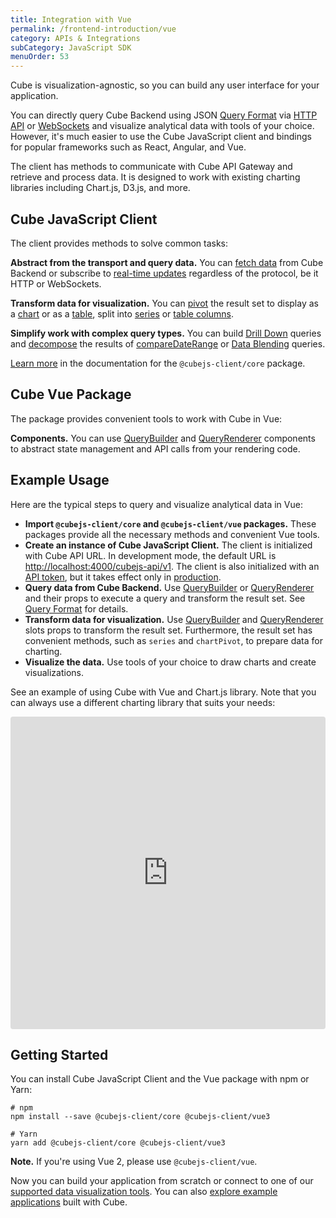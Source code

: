```yaml
---
title: Integration with Vue
permalink: /frontend-introduction/vue
category: APIs & Integrations
subCategory: JavaScript SDK
menuOrder: 53
---
```


Cube is visualization-agnostic, so you can build any user interface for your
application.

You can directly query Cube Backend using
JSON [Query Format](https://cube.dev/docs/query-format) via [HTTP API](https://cube.dev/docs/rest-api)
or [WebSockets](https://cube.dev/docs/real-time-data-fetch#web-sockets) and
visualize analytical data with tools of your choice. However, it's much easier
to use the Cube JavaScript client and bindings for popular frameworks such as
React, Angular, and Vue.

The client has methods to communicate with Cube API Gateway and retrieve and
process data. It is designed to work with existing charting libraries including
Chart.js, D3.js, and more.

## Cube JavaScript Client

The client provides methods to solve common tasks:

**Abstract from the transport and query data.** You can
[fetch data](https://cube.dev/docs/@cubejs-client-core#load) from Cube Backend
or subscribe to [real-time updates](https://cube.dev/docs/real-time-data-fetch)
regardless of the protocol, be it HTTP or WebSockets.

**Transform data for visualization.** You can
[pivot](https://cube.dev/docs/@cubejs-client-core#pivot) the result set to
display as a [chart](https://cube.dev/docs/@cubejs-client-core#chart-pivot) or
as a [table](https://cube.dev/docs/@cubejs-client-core#table-pivot), split into
[series](https://cube.dev/docs/@cubejs-client-core#series) or
[table columns](https://cube.dev/docs/@cubejs-client-core#table-columns).

**Simplify work with complex query types.** You can build
[Drill Down](https://cube.dev/docs/@cubejs-client-core#drill-down) queries and
[decompose](https://cube.dev/docs/@cubejs-client-core#decompose) the results of
[compareDateRange](https://cube.dev/docs/query-format#time-dimensions-format) or
[Data Blending](https://cube.dev/docs/recipes/data-blending) queries.

[Learn more](https://cube.dev/docs/@cubejs-client-core) in the documentation for
the `@cubejs-client/core` package.

## Cube Vue Package

The package provides convenient tools to work with Cube in Vue:

**Components.** You can use
[QueryBuilder](https://cube.dev/docs/@cubejs-client-vue#query-builder) and
[QueryRenderer](https://cube.dev/docs/@cubejs-client-vue#query-renderer)
components to abstract state management and API calls from your rendering code.

## Example Usage

Here are the typical steps to query and visualize analytical data in Vue:

- **Import `@cubejs-client/core` and `@cubejs-client/vue` packages.** These
  packages provide all the necessary methods and convenient Vue tools.
- **Create an instance of Cube JavaScript Client.** The client is initialized
  with Cube API URL. In development mode, the default URL is
  [http://localhost:4000/cubejs-api/v1](http://localhost:4000/cubejs-api/v1).
  The client is also initialized with an
  [API token](https://cube.dev/docs/security), but it takes effect only in
  [production](https://cube.dev/docs/deployment/production-checklist).
- **Query data from Cube Backend.** Use
  [QueryBuilder](https://cube.dev/docs/@cubejs-client-vue#query-builder) or
  [QueryRenderer](https://cube.dev/docs/@cubejs-client-vue#query-renderer) and
  their props to execute a query and transform the result set. See
  [Query Format](https://cube.dev/docs/query-format) for details.
- **Transform data for visualization.** Use
  [QueryBuilder](https://cube.dev/docs/@cubejs-client-vue#query-builder) and
  [QueryRenderer](https://cube.dev/docs/@cubejs-client-vue#query-renderer) slots
  props to transform the result set. Furthermore, the result set has convenient
  methods, such as `series` and `chartPivot`, to prepare data for charting.
- **Visualize the data.** Use tools of your choice to draw charts and create
  visualizations.

See an example of using Cube with Vue and Chart.js library. Note that you can
always use a different charting library that suits your needs:

<iframe
  src="https://codesandbox.io/embed/cube-js-vue-client-7m0wq?fontsize=14&hidenavigation=1&theme=dark"
  style="width:100%; height:500px; border:0; border-radius: 4px; overflow:hidden;"
  sandbox="allow-modals allow-forms allow-popups allow-scripts allow-same-origin"
></iframe>

## Getting Started

You can install Cube JavaScript Client and the Vue package with npm or Yarn:

```bash{outputLines: 1,3-4}
# npm
npm install --save @cubejs-client/core @cubejs-client/vue3

# Yarn
yarn add @cubejs-client/core @cubejs-client/vue3
```

**Note.** If you're using Vue 2, please use `@cubejs-client/vue`.

Now you can build your application from scratch or connect to one of our
[supported data visualization tools](/config/downstream). You can also
[explore example applications](https://cube.dev/docs/examples) built with Cube.
